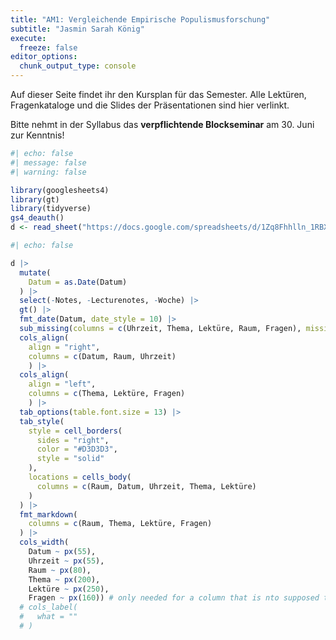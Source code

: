 ```yaml
---
title: "AM1: Vergleichende Empirische Populismusforschung"
subtitle: "Jasmin Sarah König"
execute:
  freeze: false
editor_options: 
  chunk_output_type: console
---
```


Auf dieser Seite findet ihr den Kursplan für das Semester. Alle Lektüren, Fragenkataloge und die Slides der Präsentationen sind hier verlinkt.

Bitte nehmt in der Syllabus das **verpflichtende Blockseminar** am 30. Juni zur Kenntnis!

```r
#| echo: false
#| message: false
#| warning: false

library(googlesheets4)
library(gt)
library(tidyverse)
gs4_deauth()
d <- read_sheet("https://docs.google.com/spreadsheets/d/1Zq8Fhhlln_1RBXzqshvEdoFXcmt3LldwmTnxanbLEjI/edit?usp=sharing")
```

<div>

```r
#| echo: false

d |>
  mutate(
    Datum = as.Date(Datum)
  ) |>
  select(-Notes, -Lecturenotes, -Woche) |> 
  gt() |>
  fmt_date(Datum, date_style = 10) |>
  sub_missing(columns = c(Uhrzeit, Thema, Lektüre, Raum, Fragen), missing_text = "") |>
  cols_align(
    align = "right", 
    columns = c(Datum, Raum, Uhrzeit)
    ) |>
  cols_align(
    align = "left", 
    columns = c(Thema, Lektüre, Fragen)
    ) |>
  tab_options(table.font.size = 13) |> 
  tab_style(
    style = cell_borders(
      sides = "right",
      color = "#D3D3D3",
      style = "solid"
    ),
    locations = cells_body(
      columns = c(Raum, Datum, Uhrzeit, Thema, Lektüre)
    )
  ) |>
  fmt_markdown(
    columns = c(Raum, Thema, Lektüre, Fragen)
  ) |>
  cols_width(
    Datum ~ px(55),
    Uhrzeit ~ px(55),
    Raum ~ px(80),
    Thema ~ px(200),
    Lektüre ~ px(250),
    Fragen ~ px(160)) # only needed for a column that is nto supposed to have a title on website#|>
  # cols_label(
  #   what = ""
  # )
```

</div>
